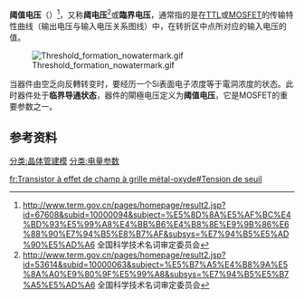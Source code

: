'''阈值电压'''（{{lang-en|Threshold voltage}}）<ref>http://www.term.gov.cn/pages/homepage/result2.jsp?id=67608&subid=10000094&subject=%E5%8D%8A%E5%AF%BC%E4%BD%93%E5%99%A8%E4%BB%B6%E4%B8%8E%E9%9B%86%E6%88%90%E7%94%B5%E8%B7%AF&subsys=%E7%94%B5%E5%AD%90%E5%AD%A6{{dead link|date=2018年5月 |bot=InternetArchiveBot |fix-attempted=yes }} 全国科学技术名词审定委员会</ref>，又称'''阈电压'''<ref>http://www.term.gov.cn/pages/homepage/result2.jsp?id=53614&subid=10000063&subject=%E5%B7%A5%E4%B8%9A%E5%8A%A0%E9%80%9F%E5%99%A8&subsys=%E7%94%B5%E5%B7%A5%E5%AD%A6{{dead link|date=2018年5月 |bot=InternetArchiveBot |fix-attempted=yes }} 全国科学技术名词审定委员会</ref>或'''臨界电压'''，通常指的是在[[TTL|TTL]]或[[MOSFET|MOSFET]]的传输特性曲线（输出电压与输入电压关系图线）中，在转折区中点所对应的输入电压的值。

[[File:Threshold_formation_nowatermark.gif|thumb]]

当器件由空乏向反轉转变时，要经历一个Si表面电子浓度等于電洞浓度的状态。此时器件处于'''临界导通状态'''，器件的閘極电压定义为'''阈值电压'''，它是MOSFET的重要参数之一。

==参考资料==
{{reflist}}

{{电子学小作品}}
[[分类:晶体管建模|分类:晶体管建模]]
[[分类:电量参数|分类:电量参数]]

[[fr:Transistor_à_effet_de_champ_à_grille_métal-oxyde#Tension_de_seuil|fr:Transistor à effet de champ à grille métal-oxyde#Tension de seuil]]
